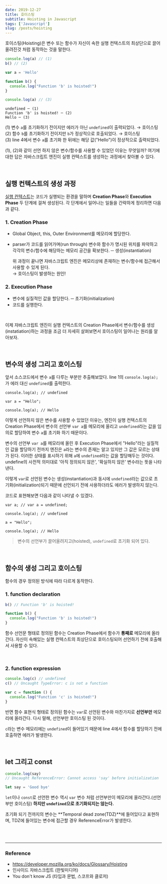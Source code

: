 ```yaml
---
date: 2019-12-27
title: 호이스팅
subtitle: Hoisting in Javascript
tags: ['Javascript']
slug: /posts/hoisting
---
```


호이스팅(Hoisting)은 변수 또는 함수가 자신이 속한 실행 컨텍스트의 최상단으로 끌어올려진것 처럼 동작하는 것을 말한다.

```js
console.log(a) // (1)
b() // (2)

var a = 'Hello'

function b() {
  console.log("Function 'b' is hoisted!")
}

console.log(a) // (3)
```

```
undefined ─ (1)
Function 'b' is hoisted! ─ (2)
Hello ─ (3)
```

(1) 변수 `a`를 초기화하기 전이지만 에러가 아닌 `undefined`이 출력되었다. → 호이스팅<br />
(2) 함수 `b`를 초기화하기 전이지만 `b`가 정상적으로 호출되었다. → 호이스팅<br />
(3) line 4에서 변수 `a`를 초기화 한 뒤에는 해당 값("Hello")이 정상적으로 출력되었다.

(1), (2)와 같이 선언 하지 않은 변수/함수를 사용할 수 있었던 이유는 무엇일까? 여기에 대한 답은 자바스크립트 엔진이 실행 컨텍스트를 생성하는 과정에서 찾아볼 수 있다.

<br />

## 실행 컨텍스트의 생성 과정

[실행 컨텍스트](https://reese-dev.netlify.com/javascript/execution-context/)는 코드가 실행되는 환경을 말하며 **Creation Phase**와 **Execution Phase** 두 단계에 걸쳐 생성된다. 각 단계에서 일어나는 일들을 간략하게 정리하면 다음과 같다.

### 1. Creation Phase

- Global Object, this, Outer Environment를 메모리에 할당한다.
- parser가 코드를 읽어가며(run through) 변수와 함수가 명시된 위치를 파악하고 각각의 변수/함수에 해당하는 메모리 공간을 확보한다. ─ 생성(instantiation)

  위 과정이 끝나면 자바스크립트 엔진은 메모리상에 존재하는 변수/함수에 접근해서 사용할 수 있게 된다.<br />→ 호이스팅이 발생하는 원인!

### 2. Execution Phase

- 변수에 실질적인 값을 할당한다. ─ 초기화(initialization)
- 코드를 실행한다.

<br />

이제 자바스크립트 엔진이 실행 컨텍스트의 Creation Phase에서 변수/함수를 생성(instatiation)하는 과정을 조금 더 자세히 살펴보면서 호이스팅이 일어나는 원리를 알아보자.

<br />

## 변수의 생성 그리고 호이스팅

앞서 소스코드에서 변수 `a`를 다루는 부분만 추출해보았다. line 1의 `console.log(a);`가 에러 대신 `undefined`를 출력한다.

```js{1}
console.log(a); // undefined

var a = "Hello";

console.log(a); // Hello
```

이렇게 선언하지 않은 변수를 사용할 수 있었던 이유는, 엔진이 실행 컨텍스트의 Creation Phase에서 변수의 선언부 `var a`를 메모리에 올리고 `undefined`라는 값을 임의로 할당하여 변수 `a`를 초기화 하기 때문이다.

변수의 선언부 `var a`를 메모리에 올린 후 Execution Phase에서 "Hello"라는 실질적인 값을 할당하기 전까지 엔진은 `a`라는 변수의 존재는 알고 있지만 그 값은 모르는 상태가 된다. 이러한 상태를 표시하기 위해 `a`에 `undefined`라는 값을 할당해두는 것이다. undefine의 사전적 의미대로 '아직 정의되지 않은', '확실하지 않은' 변수라는 뜻을 나타낸다.

이렇게 `var`로 선언된 변수는 생성(instantiation)과 동시에 `undefined`라는 값으로 초기화(initialization)되기 때문에 선언되기 전에 사용하더라도 에러가 발생하지 않는다.

코드로 표현해보면 다음과 같이 나타낼 수 있겠다.

```js{1}
var a; // var a = undefined;

console.log(a); // undefined

a = "Hello";

console.log(a); // Hello
```

> 변수의 선언부가 끌어올려지고(hoisted), `undefined`로 초기화 되어 있다.

<br />

## 함수의 생성 그리고 호이스팅

함수의 경우 정의된 방식에 따라 다르게 동작한다.

### 1. function declaration

```js
b() // Function 'b' is hoisted!

function b() {
  console.log("Function 'b' is hoisted!")
}
```

함수 선언문 형태로 정의된 함수는 Creation Phase에서 함수가 **통째로** 메모리에 올라간다. 자신이 속해있는 실행 컨텍스트의 최상단으로 호이스팅되어 선언하기 전에 호출해서 사용할 수 있다.

<br />

### 2. function expression

```js
console.log(c) // undefined
c() // Uncaught TypeError: c is not a function

var c = function () {
  console.log("Function 'c' is hoisted!")
}
```

반면 함수 표현식 형태로 정의된 함수는 `var`로 선언된 변수와 마찬가지로 **선언부만** 메모리에 올라간다. 다시 말해, 선언부만 호이스팅 된 것이다.

`c`라는 변수 메모리에는 `undefined`이 들어있기 때문에 line 4에서 함수를 할당하기 전에 호출하면 에러가 발생한다.

<br />

## let 그리고 const

```js
console.log(say)
// Uncaught ReferenceError: Cannot access 'say' before initialization

let say = 'Good bye'
```

`let`이나 `const`로 선언한 변수 역시 `var` 변수 처럼 선언부만이 메모리에 올라간다.(선언부만 호이스팅) **하지만 `undefined`으로 초기화되지는 않는다.**

초기화 되기 전까지의 변수는 **Temporal dead zone(TDZ)**에 들어있다고 표현하며, TDZ에 들어있는 변수에 접근할 경우 ReferenceError가 발생한다.

<br />
<br />

---

### Reference

- https://developer.mozilla.org/ko/docs/Glossary/Hoisting
- 인사이드 자바스크립트 (한빛미디어)
- You don't know JS (타입과 문법, 스코프와 클로저)
